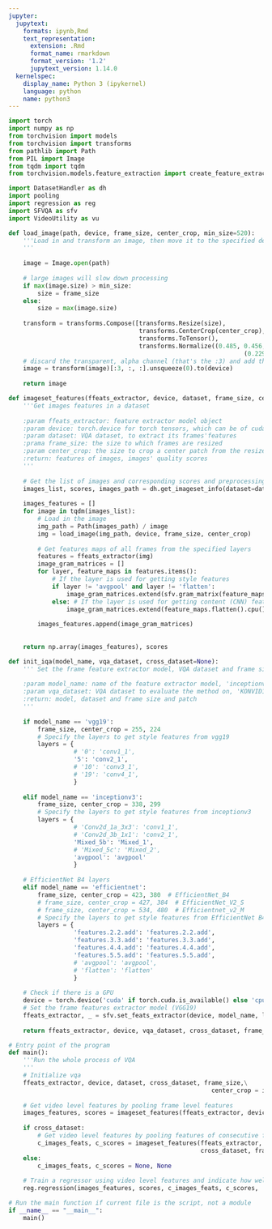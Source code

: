 ```yaml
---
jupyter:
  jupytext:
    formats: ipynb,Rmd
    text_representation:
      extension: .Rmd
      format_name: rmarkdown
      format_version: '1.2'
      jupytext_version: 1.14.0
  kernelspec:
    display_name: Python 3 (ipykernel)
    language: python
    name: python3
---
```


```python
import torch
import numpy as np
from torchvision import models
from torchvision import transforms
from pathlib import Path
from PIL import Image
from tqdm import tqdm
from torchvision.models.feature_extraction import create_feature_extractor

import DatasetHandler as dh
import pooling
import regression as reg
import SFVQA as sfv
import VideoUtility as vu
```

```python
def load_image(path, device, frame_size, center_crop, min_size=520):
    '''Load in and transform an image, then move it to the specified device ('cpu' or 'cuda')
    '''
    
    image = Image.open(path)
    
    # large images will slow down processing
    if max(image.size) > min_size:
        size = frame_size
    else:
        size = max(image.size)
    
    transform = transforms.Compose([transforms.Resize(size),
                                    transforms.CenterCrop(center_crop),
                                    transforms.ToTensor(),
                                    transforms.Normalize((0.485, 0.456, 0.406),
                                                                 (0.229, 0.224, 0.225))])
    # discard the transparent, alpha channel (that's the :3) and add the batch dimension
    image = transform(image)[:3, :, :].unsqueeze(0).to(device)
    
    return image
```

```python
def imageset_features(ffeats_extractor, device, dataset, frame_size, center_crop):
    '''Get images features in a dataset
    
    :param ffeats_extractor: feature extractor model object
    :param device: torch.device for torch tensors, which can be of cuda or cpu type
    :param dataset: VQA dataset, to extract its frames'features
    :prama frame_size: the size to which frames are resized
    :param center_crop: the size to crop a center patch from the resized frame
    :return: features of images, images' quality scores 
    '''
    
    # Get the list of images and corresponding scores and preprocessing module of dataset
    images_list, scores, images_path = dh.get_imageset_info(dataset=dataset)
    
    images_features = []
    for image in tqdm(images_list):
        # Load in the image
        img_path = Path(images_path) / image
        img = load_image(img_path, device, frame_size, center_crop)
        
        # Get features maps of all frames from the specified layers
        features = ffeats_extractor(img)
        image_gram_matrices = []
        for layer, feature_maps in features.items():
            # If the layer is used for getting style features
            if layer != 'avgpool' and layer != 'flatten':
                image_gram_matrices.extend(sfv.gram_matrix(feature_maps).cpu().numpy())
            else: # If the layer is used for getting content (CNN) features 
                image_gram_matrices.extend(feature_maps.flatten().cpu().numpy())
        
        images_features.append(image_gram_matrices)
        
    
    return np.array(images_features), scores
```

```python
def init_iqa(model_name, vqa_dataset, cross_dataset=None):
    ''' Set the frame feature extractor model, VQA dataset and frame size
    
    :param model_name: name of the feature extractor model, 'inceptionv3', 'vgg19':
    :param vqa_dataset: VQA dataset to evaluate the method on, 'KONVID1K' , 'LIVE'
    :return: model, dataset and frame size and patch
    '''
    
    if model_name == 'vgg19':
        frame_size, center_crop = 255, 224
        # Specify the layers to get style features from vgg19
        layers = {
                  # '0': 'conv1_1',
                  '5': 'conv2_1', 
                  # '10': 'conv3_1', 
                  # '19': 'conv4_1',
                  }
        
    elif model_name == 'inceptionv3':
        frame_size, center_crop = 338, 299
        # Specify the layers to get style features from inceptionv3
        layers = {
                  # 'Conv2d_1a_3x3': 'conv1_1',
                  # 'Conv2d_3b_1x1': 'conv2_1', 
                  'Mixed_5b': 'Mixed_1', 
                  # 'Mixed_5c': 'Mixed_2',
                  'avgpool': 'avgpool'
                  }
    
    # EfficientNet B4 layers
    elif model_name == 'efficientnet':
        frame_size, center_crop = 423, 380  # EfficientNet_B4
        # frame_size, center_crop = 427, 384  # EfficientNet_V2_S
        # frame_size, center_crop = 534, 480  # Efficientnet_v2_M
        # Specify the layers to get style features from EfficientNet B4
        layers = {
                  'features.2.2.add': 'features.2.2.add',  
                  'features.3.3.add': 'features.3.3.add',
                  'features.4.4.add': 'features.4.4.add',
                  'features.5.5.add': 'features.5.5.add',
                  # 'avgpool': 'avgpool',
                  # 'flatten': 'flatten'
                  }
        
    # Check if there is a GPU
    device = torch.device('cuda' if torch.cuda.is_available() else 'cpu')
    # Set the frame features extractor model (VGG19)
    ffeats_extractor, _ = sfv.set_feats_extractor(device, model_name, layers)
                
    return ffeats_extractor, device, vqa_dataset, cross_dataset, frame_size, center_crop   
```

```python
# Entry point of the program
def main():
    '''Run the whole process of VQA
    '''
    # Initialize vqa
    ffeats_extractor, device, dataset, cross_dataset, frame_size,\
                                                        center_crop = init_iqa('efficientnet',
                                                                               'scid')
    # Get video level features by pooling frame level features
    images_features, scores = imageset_features(ffeats_extractor, device, dataset, frame_size, center_crop)
    
    if cross_dataset:
        # Get video level features by pooling features of consecutive frames' differences
        c_images_feats, c_scores = imageset_features(ffeats_extractor, device,
                                                     cross_dataset, frame_size, center_crop)
    else:
        c_images_feats, c_scores = None, None
        
    # Train a regressor using video level features and indicate how well it predicts the scores
    reg.regression(images_features, scores, c_images_feats, c_scores, 'svr', dataset, cross_dataset)               
```

```python
# Run the main function if current file is the script, not a module
if __name__ == "__main__":
    main()
```

```python

```

```python

```

```python

```

```python

```

```python

```

```python

```

```python

```
